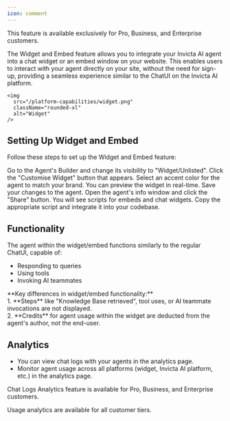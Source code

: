 ```yaml
---
icon: comment
---
```


<Info>
  This feature is available exclusively for Pro, Business, and Enterprise
  customers.
</Info>

The Widget and Embed feature allows you to integrate your Invicta AI agent into a
chat widget or an embed window on your website. This enables users to interact with
your agent directly on your site, without the need for sign-up, providing a seamless
experience similar to the ChatUI on the Invicta AI platform.

    <img
      src="/platform-capabilities/widget.png"
      className="rounded-xl"
      alt="Widget"
    />

## Setting Up Widget and Embed

Follow these steps to set up the Widget and Embed feature:

<Steps>
  <Step title="Change Agent Visibility">
    Go to the Agent's Builder and change its visibility to "Widget/Unlisted".
  </Step>
  <Step title="Customize Widget">
    Click the "Customise Widget" button that appears. Select an accent color for
    the agent to match your brand. You can preview the widget in real-time.
  </Step>
  <Step title="Save the Agent">Save your changes to the agent.</Step>
  <Step title="Access Share Options">
    Open the agent's info window and click the "Share" button.
  </Step>
  <Step title="Copy Integration Scripts">
    You will see scripts for embeds and chat widgets. Copy the appropriate
    script and integrate it into your codebase.
  </Step>
</Steps>

## Functionality

The agent within the widget/embed functions similarly to the regular ChatUI, capable of:

- Responding to queries
- Using tools
- Invoking AI teammates

<Note>
  **Key differences in widget/embed functionality:** <br />
  1. **Steps** like "Knowledge Base retrieved", tool uses, or AI teammate invocations
  are not displayed. <br />
  2. **Credits** for agent usage within the widget are deducted from the agent's
  author, not the end-user.
</Note>

## Analytics

- You can view chat logs with your agents in the analytics page.
- Monitor agent usage across all platforms (widget, Invicta AI platform, etc.) in the analytics page.

<Info>
  Chat Logs Analytics feature is available for Pro, Business, and Enterprise
  customers.
</Info>

<Check>Usage analytics are available for all customer tiers.</Check>
